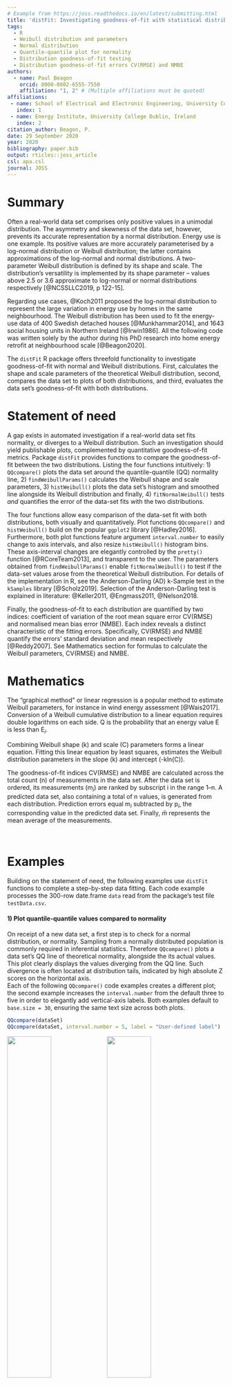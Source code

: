 ```yaml
---
# Example from https://joss.readthedocs.io/en/latest/submitting.html
title: 'distFit: Investigating goodness-of-fit with statistical distributions'
tags:
  - R
  - Weibull distribution and parameters
  - Normal distribution
  - Quantile-quantile plot for normality
  - Distribution goodness-of-fit testing
  - Distribution goodness-of-fit errors CV(RMSE) and NMBE
authors:
  - name: Paul Beagon
    orcid: 0000-0002-6555-7550
    affiliation: "1, 2" # (Multiple affiliations must be quoted)
affiliations:
 - name: School of Electrical and Electronic Engineering, University College Dublin, Ireland
   index: 1
 - name: Energy Institute, University College Dublin, Ireland
   index: 2
citation_author: Beagon, P.
date: 29 September 2020
year: 2020
bibliography: paper.bib
output: rticles::joss_article
csl: apa.csl
journal: JOSS
---
```


<!-- rmarkdown::find_pandoc(dir = '~/Paul Beagon PhD/R package/pandoc/') -->
<!-- rmarkdown::find_pandoc(dir = '~/Documents/PhD_local/R_package/pandoc') -->
<!-- https://bookdown.org/yihui/rmarkdown-cookbook/ -->
<!-- https://r-pkgs.org/index.html -->


# Summary

Often a real-world data set comprises only positive values in a unimodal distribution. The
asymmetry and skewness of the data set, however, prevents its accurate representation by a normal
distribution. Energy use is one example. Its positive values are more accurately
parameterised by a log-normal distribution or Weibull
distribution; the latter contains approximations of the log-normal and normal
distributions. A two-parameter Weibull distribution is defined by its shape and scale. The distribution's versatility is implemented by its shape parameter -- values above 2.5 or 3.6 approximate to log-normal or normal distributions respectively [@NCSSLLC2019, p 122-15].

Regarding use cases, @Koch2011 proposed the log-normal distribution to represent the large variation
in energy use by homes in the same neighbourhood. The Weibull distribution has
been used to fit the energy-use data of 400 Swedish detached houses
[@Munkhammar2014], and 1643 social housing units in Northern Ireland
[@Irwin1986]. All the following code was written solely by the author during his PhD research into home energy retrofit at neighbourhood scale [@Beagon2020].

The  `distFit` R package offers threefold functionality to investigate goodness-of-fit with normal and Weibull distributions. First, calculates the shape and scale parameters of the theoretical Weibull distribution, second, compares the data set to plots of both distributions, and third, evaluates the data set's goodness-of-fit with both distributions.

# Statement of need
A gap exists in automated investigation if a real-world data set fits normality, or diverges to a Weibull distribution. Such an investigation should yield publishable plots, complemented by quantitative goodness-of-fit metrics. Package `distFit` provides functions to compare the
goodness-of-fit between the two distributions. Listing the four functions
intuitively: 1) `QQcompare()` plots the data set around the quantile-quantile (QQ) normality line, 2)
`findWeibullParams()` calculates the Weibull shape and scale parameters, 3)
`histWeibull()` plots the data set's histogram and smoothed line alongside its
Weibull distribution and finally, 4) `fitNormalWeibull()` tests *and* quantifies
the error of the data-set fits with the two distributions.

The four functions allow easy comparison of the data-set fit with both
distributions, both visually and quantitatively. Plot functions `QQcompare()`
and `histWeibull()` build on the popular `ggplot2` library [@Hadley2016]. Furthermore, both plot functions feature argument `interval.number` to easily change to axis intervals, and also resize `histWeibull()` histogram bins. These axis-interval changes are elegantly controlled by the `pretty()` function [@RCoreTeam2013], and transparent to the user. The parameters obtained from `findWeibullParams()` enable `fitNormalWeibull()` to test if the data-set values arose from the theoretical Weibull distribution. For details of the implementation in R, see the Anderson-Darling (AD) k-Sample test in the `kSamples` library [@Scholz2019]. Selection of the Anderson-Darling test is explained in literature: @Keller2011, @Engmass2011, @Nelson2018. <br>

Finally, the goodness-of-fit to each distribution are quantified by two
indices: coefficient of variation of the root mean square error CV(RMSE) and
normalised mean bias error (NMBE). Each index reveals a distinct characteristic
of the fitting errors. Specifically, CV(RMSE) and NMBE quantify the errors'
standard deviation and mean respectively [@Reddy2007]. See Mathematics section for formulas to calculate the Weibull parameters, CV(RMSE) and NMBE.
<br>

# Mathematics

The "graphical method" or linear regression is a popular method to estimate Weibull parameters, for instance in wind energy assessment [@Wais2017].
Conversion of a Weibull cumulative distribution to a linear equation requires
double logarithms on each side. Q is the probability that an energy value E is
less than E$_i$.

\begin{equation*} \label{eq:WeibullCDF}
  Q(E<E_i) = exp^{-(E_i/C)^k} 
\end{equation*}

Combining Weibull shape (k) and scale (C) parameters forms a linear equation.
Fitting this linear equation by least squares, estimates the Weibull
distribution parameters in the slope (k) and intercept (-kln(C)).

\begin{equation*} \label{eq:WeibullLinEq} 
  ln(-lnQ) = kln(E_i) - kln(C) 
\end{equation*}

The goodness-of-fit indices CV(RMSE) and NMBE are calculated across the total count (n) of measurements in the data set. After the data set is ordered, its measurements (m$_i$) are ranked by subscript i in the range 1--n. A predicted data set, also containing a total of n values, is generated from each distribution. Prediction errors equal m$_i$ subtracted by p$_i$, the corresponding value in the predicted data set. Finally, $\bar{m}$ represents the mean average of the measurements.

\begin{equation*} \label{eq:CVRMSE}
CV(RMSE) = \frac{1}{\bar{m}} \sqrt{\frac{\sum^n_{i=i}(m_i-p_i)^2}{n}}
\end{equation*}

\begin{equation*} \label{eq:NMBE}
 NMBE = \frac{1}{\bar{m}} \frac{\sum^n_{i=i}(m_i-p_i)}{n}
\end{equation*}
<br>

# Examples

Building on the statement of need, the following examples use `distFit` functions to complete a step-by-step data fitting. Each code example processes the 300-row date.frame `data` read from the package's test file `testData.csv`.   


#### 1) Plot quantile-quantile values compared to normality 

On receipt of a new data set, a first step is to check for a normal distribution, or normality. Sampling from a normally distributed population is commonly required in inferential statistics. Therefore `QQcompare()` plots a data set's QQ line of theoretical normality, alongside the its actual values. This plot clearly displays the values diverging from the QQ line. Such divergence is often located at distribution tails, indicated by high absolute Z scores on the horizontal axis. <br>
Each of the following `QQcompare()` code examples creates a different plot; the second example increases the `interval.number` from the default three to five in order to elegantly add vertical-axis labels. Both examples default to `base.size = 30`, ensuring the same text size across both plots.

```r
QQcompare(dataSet)
QQcompare(dataSet, interval.number = 5, label = "User-defined label") 
```

![](QQdefault.png){width=45%}
![](QQint5label.png){width=45%}
<br>

#### 2) Calculate Weibull parameters

If a data set of positive values is non-normal, an analyst may explore the Weibull distribution. Function `findWeibullParams()` calculates two Weibull parameters from the data set using a regression method (see Mathematics section). The function returns a list containing the shape and scale values as follows: 

```r
> params = findWeibullParams(dataSet)
> params$shape
[1] 2.51
> params$scale
[1] 10816.5
```
For reasons of consistency and coding efficiency, other package functions call `findWeibullParams()` when obtaining Weibull parameters. 
<br>
  
#### 3) Plot histogram compared to Weibull distribution

An analyst may now visualise the data set's fit to a Weibull distribution. Function `histWeibull` plots the data set's bar histogram and smoothed line. The smoothed line displays the data set's actual density, alongside the line showing the density of the theoretical Weibull distribution. <br>
Each of the following `histWeibull()` code examples create a different plot from the same data set. The second example increases the `interval.number` from the default three to eight in order to elegantly add horizontal axis labels. The first example defaults to `base.size = 30`, but the second example specifies `base.size = 20` to separate the more numerous axis labels caused by `interval.number = 8`.

```r 
histWeibull(dataSet) 
histWeibull(dataSet, interval.number = 8, label = "User-defined label", base.size = 20)
```

![](histWeibullDefault.png){width=45%}
![](histWeibullint8base20label.png){width=45%}
<br>

#### 4) Evaluate goodness-of-fit with normal and Weibull distributions

The last step is to evaluate _quantitatively_ the data-set fits to normal and Weibull distributions. Function `fitNormalWeibull()` calculates four goodness-of-fit metrics per each candidate distribution. An Anderson-Darling (AD) test produces a test statistic and p-value, followed by the aforementioned indices CV(RMSE) and NMBE. Thus the final list comprises eight metrics, four on the normal distribution, followed by four on the Weibull.

AD tests adopt a null hypothesis that the data set adheres to the specified  distribution. Since smaller AD statistics indicate less evidence of deviation from the specified distribution, they cause larger p-values. Put simply, p-values are the probably of incorrectly rejecting the null hypothesis of a the data set arising from the specified distribution. The following results confirm the superior fit to the Weibull distribution. Specifically, a smaller AD test statistic, a larger AD p-value, and smaller CV(RMSE) and absolute NMBE. (NMBE may be negative because it is the mean error, or subtraction, between ordered values of different data sets.)

```r
fitNormalWeibull(dataSet)
$normalADstat
[1] 0.671

$normalADp
[1] 0.5839

$normalCVRMSE
[1] 5.6

$normalNMBE
[1] -0.446

$weibullADstat
[1] 0.155

$weibullADp
[1] 0.9984

$weibullCVRMSE
[1] 2.84

$weibullNMBE
[1] 0.238
```

## Acknowledgments
The author thanks Dr Paul Cuffe who encourages publication of code, and Dr Fiona Boland who advised on statistical techniques.
This publication has emanated from research supported (in part) by Science
Foundation Ireland (SFI) under the SFI Strategic Partnership Programme Grant
Number SFI/15/SPP/E3125. The opinions, findings and conclusions or
recommendations expressed in this material are those of the author(s) and do not
necessarily reflect the views of the Science Foundation Ireland.


## References
